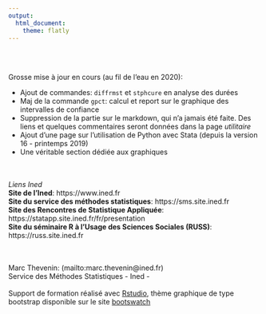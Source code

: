---
output: 
  html_document: 
    theme: flatly
---


 
<br><br>

Grosse mise à jour en cours (au fil de l'eau en 2020):

- Ajout de commandes: ```diffrmst``` et ```stphcure``` en analyse des durées
- Maj de la commande ```gpct```: calcul et report sur le graphique des intervalles de confiance
- Suppression de la partie sur le markdown, qui n'a jamais été faite. Des liens et quelques commentaires seront données dans la page *utilitaire*
- Ajout d'une page sur l'utilisation de Python avec Stata (depuis la version 16 - printemps 2019)
- Une véritable section dédiée aux graphiques


<br><br>
*Liens Ined*   
**Site de l'Ined**: https://www.ined.fr  
**Site du service des méthodes statistiques**: https://sms.site.ined.fr  
**Site des Rencontres de Statistique Appliquée**: https://statapp.site.ined.fr/fr/presentation   
**Site du séminaire R à l'Usage des Sciences Sociales (RUSS)**: https://russ.site.ined.fr 

<br><br>
Marc Thevenin: (mailto:marc.thevenin@ined.fr)  
 Service des Méthodes Statistiques - Ined -
<br><br>
Support de formation réalisé avec [Rstudio](href:https://www.rstudio.com), thème graphique de type bootstrap disponible sur le site [bootswatch](https://bootswatch.com/) 






